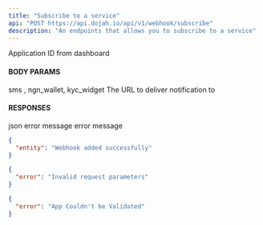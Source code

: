 ```yaml
---
title: "Subscribe to a service"
api: "POST https://api.dojah.io/api/v1/webhook/subscribe"
description: "An endpoints that allows you to subscribe to a service"
---
```





<ParamField header="AppId" type="string" required>
  Application ID from dashboard
</ParamField>

#### BODY PARAMS
 
<ParamField body="service" type="string" required>
 sms , ngn_wallet, kyc_widget
</ParamField>

<ParamField body="webhook" type="string" required>
  The URL to deliver notification to
</ParamField>



#### RESPONSES

<ResponseField name="200" type="json">
 json
</ResponseField>

<ResponseField name="400" type="Object">
  <Expandable title="properties">
    <ResponseField name="error" type="string">
      error message
    </ResponseField>

  </Expandable>
</ResponseField>

<ResponseField name="401" type="Object">
  <Expandable title="properties">
    <ResponseField name="error" type="string">
      error message
    </ResponseField>

  </Expandable>
</ResponseField>


<ResponseExample>

```json 200
{
  "entity": "Webhook added successfully"
}
```

```json 400
{
  "error": "Invalid request parameters"
}
```

```json 401
{
  "error": "App Couldn't be Validated"
}
```


</ResponseExample>